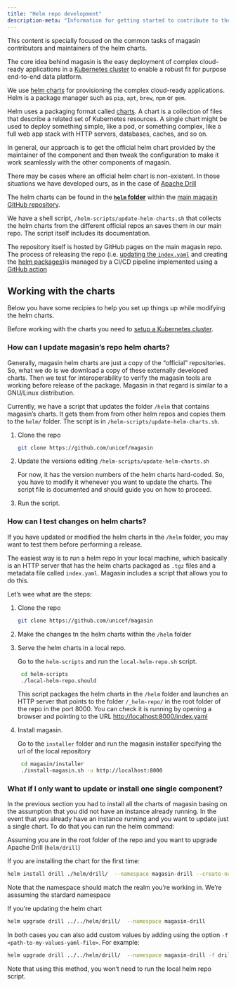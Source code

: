 ```yaml
---
title: "Helm repo development"
description-meta: "Information for getting started to contribute to the magasin helm repo"
---
```

This content is specially focused on the common tasks of magasin contributors and maintainers of the helm charts.

The core idea behind magasin is the easy deployment of complex cloud-ready applications in a [Kubernetes cluster](../install/setup-kubernetes.qmd) to enable a robust fit for purpose end-to-end data platform. 

We use [helm charts](https://helm.sh/) for provisioning the complex cloud-ready applications. Helm is a package manager such as `pip`, `apt`, `brew`, `npm` or `gem`.  

Helm uses a packaging format called [charts](https://helm.sh/docs/topics/charts/). A chart is a collection of files that describe a related set of Kubernetes resources. A single chart might be used to deploy something simple, like a pod, or something complex, like a full web app stack with HTTP servers, databases, caches, and so on.

In general, our approach is to get the official helm chart provided by the maintainer of the component and then tweak the configuration to make it work seamlessly with the other components of magasin.

There may be cases where an official helm chart is non-existent. In those situations we have developed ours, as in the case of [Apache Drill](http://github.com/unicef/magasin-drill)

The helm charts can be found in the **[`helm` folder](http://github.com/unicef/magasin/tree/main/helm)** within the [main magasin GitHub repository](http://github.com/magasin/).

We have a shell script, `/helm-scripts/update-helm-charts.sh` that collects the helm charts from the different official repos an saves them in our main repo. The script itself includes its documentation. 

The repository itself is hosted by GitHub pages on the main magasin repo. The process of releasing the repo (i.e. [updating the `index.yaml`](https://helm.sh/docs/helm/helm_repo_index/) and creating the [helm packages](https://helm.sh/docs/helm/helm_package/))is managed by a CI/CD pipeline implemented using a [GitHub action](https://github.com/unicef/magasin/blob/main/.github/workflows/publish-helm-charts.yml)


## Working with the charts

Below you have some recipies to help you set up things up while modifying the helm charts.

Before working with the charts you need to [setup a Kubernetes cluster](../install/setup-kubernetes.qmd).

### How can I update magasin's repo helm charts?

Generally, magasin helm charts are just a copy of the "official" repositories. So, what we do is we download a copy of these externally developed charts. Then we test for interoperability to verify the magasin tools are working before release of the package. Magasin in that regard is similar to a GNU/Linux distribution.

Currently, we have a script that updates the folder `/helm` that contains magasin's charts. It gets them from from other helm repos and copies them to the `helm/` folder. The script is in `/helm-scripts/update-helm-charts.sh`.

1. Clone the repo
  
    ```sh
    git clone https://github.com/unicef/magasin
    ```

2. Update the versions editing `/helm-scripts/update-helm-charts.sh`

   For now, it has the version numbers of the helm charts hard-coded. So, you have to modify it whenever you want to update the charts. 
   The script file is documented and should guide you on how to proceed. 

3. Run the script.


### How can I test changes on helm charts?

If you have updated or modified the helm charts in the `/helm` folder, you may want to test them before performing a release.

The easiest way is to run a helm repo in your local machine, which basically is an HTTP server that has the helm charts packaged as `.tgz` files and a metadata file called `index.yaml`. Magasin includes a script that allows you to do this.

Let's wee what are the steps:

1. Clone the repo
  
    ```sh
    git clone https://github.com/unicef/magasin
    ```
2. Make the changes tn the helm charts within the `/helm` folder

3. Serve the helm charts in a local repo. 
   
   Go to the `helm-scripts` and run the `local-helm-repo.sh` script.
   
   ```sh
    cd helm-scripts
    ./local-helm-repo.should
  ```  
   
   This script packages the helm charts in the `/helm` folder and launches an HTTP server that points to the folder `/_helm-repo/` in the root folder of the repo in the port 8000. You can check it is running by opening a browser and pointing to the URL [http://localhost:8000/index.yaml](http://localhost:8000/index.yaml)

4. Install magasin.

   Go to the `installer` folder and run the magasin installer specifying the url of the local repository

   ```sh
    cd magasin/installer
    ./install-magasin.sh -u http://localhost:8000
   ```

### What if I only want to update or install one single component?

In the previous section you had to install all the charts of magasin basing on the assumption that you did not have an instance already running. In the event that you already have an instance running and you want to update just a single chart. To do that you can run the helm command:

Assuming you are in the root folder of the repo and you want to upgrade Apache Drill (`helm/drill`)

If you are installing the chart for the first time:
```sh
helm install drill ./helm/drill/  --namespace magasin-drill --create-namespace
```
Note that the namespace should match the realm you're working in. We're asssuming the stardard namespace

If you're updating the helm chart

```sh
helm upgrade drill ../../helm/drill/  --namespace magasin-drill
```

In both cases you can also add custom values by adding using the option `-f <path-to-my-values-yaml-file>`.  For example:

```sh
helm upgrade drill ../../helm/drill/  --namespace magasin-drill -f drill.yaml
```

Note that using this method, you won't need to run the local helm repo script.
